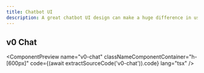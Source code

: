 ```yaml
---
title: Chatbot UI
description: A great chatbot UI design can make a huge difference in user engagement and satisfaction. Here are some of the best chatbot UI designs to inspire you.
---
```



## v0 Chat

<ComponentPreview
  name="v0-chat"
  classNameComponentContainer="h-[600px]"
  code={(await extractSourceCode('v0-chat')).code}
  lang="tsx"
/>